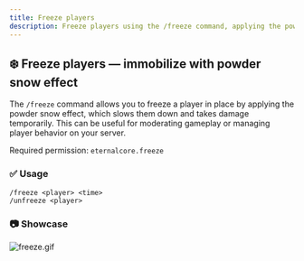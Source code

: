 ```yaml
---
title: Freeze players
description: Freeze players using the /freeze command, applying the powder snow effect.
---
```


## ❄️ Freeze players — immobilize with powder snow effect
The `/freeze` command allows you to freeze a player in place by applying the powder snow effect, which slows them down and takes damage temporarily.
This can be useful for moderating gameplay or managing player behavior on your server.

Required permission: `eternalcore.freeze`

### ✅ Usage

```text
/freeze <player> <time>
/unfreeze <player>
```

### 📷 Showcase
![freeze.gif](/docs/eternalcore/freeze.gif)
